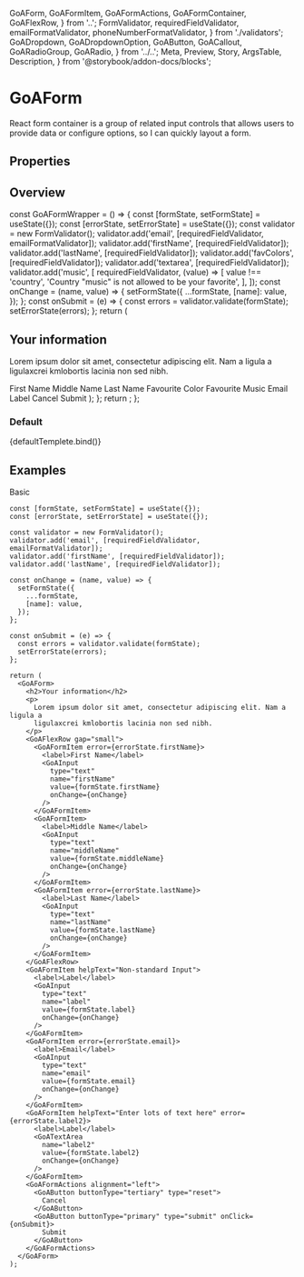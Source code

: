   GoAForm,
  GoAFormItem,
  GoAFormActions,
  GoAFormContainer,
  GoAFlexRow,
} from '..';
  FormValidator,
  requiredFieldValidator,
  emailFormatValidator,
  phoneNumberFormatValidator,
} from './validators';
  GoADropdown,
  GoADropdownOption,
  GoAButton,
  GoACallout,
  GoARadioGroup,
  GoARadio,
} from '../..';
  Meta,
  Preview,
  Story,
  ArgsTable,
  Description,
} from '@storybook/addon-docs/blocks';


<Meta title="Experimental/Components/Form" component={GoAForm} />

# GoAForm

React form container is a group of related input controls that allows users to provide data or configure options, so I can quickly layout a form.

## Properties

<ArgsTable of={GoAForm} />

## Overview

  const GoAFormWrapper = () => {
    const [formState, setFormState] = useState({});
    const [errorState, setErrorState] = useState({});
    const validator = new FormValidator();
    validator.add('email', [requiredFieldValidator, emailFormatValidator]);
    validator.add('firstName', [requiredFieldValidator]);
    validator.add('lastName', [requiredFieldValidator]);
    validator.add('favColors', [requiredFieldValidator]);
    validator.add('textarea', [requiredFieldValidator]);
    validator.add('music', [
      requiredFieldValidator,
      (value) => [
        value !== 'country',
        'Country "music" is not allowed to be your favorite',
      ],
    ]);
    const onChange = (name, value) => {
      setFormState({
        ...formState,
        [name]: value,
      });
    };
    const onSubmit = (e) => {
      const errors = validator.validate(formState);
      setErrorState(errors);
    };
    return (
      <State
        title=""
        description=""
        state={formState}>
        <GoAForm>
          <h2>Your information</h2>
          <p>
            Lorem ipsum dolor sit amet, consectetur adipiscing elit. Nam a
            ligula a ligulaxcrei kmlobortis lacinia non sed nibh.
          </p>
          <GoAFlexRow gap="small">
            <GoAFormItem error={errorState.firstName}>
              <label>First Name</label>
              <GoAInput
                type="text"
                name="firstName"
                value={formState.firstName}
                onChange={onChange}
              />
            </GoAFormItem>
            <GoAFormItem>
              <label>Middle Name</label>
              <GoAInput
                type="text"
                name="middleName"
                value={formState.middleName}
                onChange={onChange}
              />
            </GoAFormItem>
            <GoAFormItem error={errorState.lastName}>
              <label>Last Name</label>
              <GoAInput
                type="text"
                name="lastName"
                value={formState.lastName}
                onChange={onChange}
              />
            </GoAFormItem>
          </GoAFlexRow>
          <GoAFormItem error={errorState.favColors}>
            <label>Favourite Color</label>
            <GoADropdown
              name="favColors"
              onChange={onChange}
              selectedValues={formState.favColors}
            >
              <GoADropdownOption label="Red" value="red" />
              <GoADropdownOption label="Green" value="green" />
              <GoADropdownOption label="Blue" value="blue" />
            </GoADropdown>
          </GoAFormItem>
          <GoAFormItem error={errorState.music}>
            <label>Favourite Music</label>
            <GoARadioGroup
              name="music"
              onChange={onChange}
              value={formState.music}
            >
              <GoARadio label="Blues" value="blues" />
              <GoARadio label="Rock" value="rock" />
              <GoARadio label="Country" value="country" />
            </GoARadioGroup>
          </GoAFormItem>
          <GoAFormItem error={errorState.email} helpText="We won't spam you...">
            <label>Email</label>
            <GoAInput
              type="text"
              name="email"
              value={formState.email}
              onChange={onChange}
            />
          </GoAFormItem>
          <GoAFormItem
            helpText="Enter lots of text here"
            error={errorState.textarea}
          >
            <label>Label</label>
            <GoATextArea
              name="textarea"
              value={formState.textarea}
              onChange={onChange}
            />
          </GoAFormItem>
          <GoAFormActions alignment="left">
            <GoAButton buttonType="tertiary" type="reset">
              Cancel
            </GoAButton>
            <GoAButton buttonType="primary" type="submit" onClick={onSubmit}>
              Submit
            </GoAButton>
          </GoAFormActions>
        </GoAForm>
      </State>
    );
  };
  return <GoAFormWrapper />;
};

### Default

<Canvas>
  <Story name="Default" height="400px" args={{}}>
    {defaultTemplete.bind()}
  </Story>
</Canvas>

## Examples

Basic

```tsx
const [formState, setFormState] = useState({});
const [errorState, setErrorState] = useState({});

const validator = new FormValidator();
validator.add('email', [requiredFieldValidator, emailFormatValidator]);
validator.add('firstName', [requiredFieldValidator]);
validator.add('lastName', [requiredFieldValidator]);

const onChange = (name, value) => {
  setFormState({
    ...formState,
    [name]: value,
  });
};

const onSubmit = (e) => {
  const errors = validator.validate(formState);
  setErrorState(errors);
};

return (
  <GoAForm>
    <h2>Your information</h2>
    <p>
      Lorem ipsum dolor sit amet, consectetur adipiscing elit. Nam a ligula a
      ligulaxcrei kmlobortis lacinia non sed nibh.
    </p>
    <GoAFlexRow gap="small">
      <GoAFormItem error={errorState.firstName}>
        <label>First Name</label>
        <GoAInput
          type="text"
          name="firstName"
          value={formState.firstName}
          onChange={onChange}
        />
      </GoAFormItem>
      <GoAFormItem>
        <label>Middle Name</label>
        <GoAInput
          type="text"
          name="middleName"
          value={formState.middleName}
          onChange={onChange}
        />
      </GoAFormItem>
      <GoAFormItem error={errorState.lastName}>
        <label>Last Name</label>
        <GoAInput
          type="text"
          name="lastName"
          value={formState.lastName}
          onChange={onChange}
        />
      </GoAFormItem>
    </GoAFlexRow>
    <GoAFormItem helpText="Non-standard Input">
      <label>Label</label>
      <GoAInput
        type="text"
        name="label"
        value={formState.label}
        onChange={onChange}
      />
    </GoAFormItem>
    <GoAFormItem error={errorState.email}>
      <label>Email</label>
      <GoAInput
        type="text"
        name="email"
        value={formState.email}
        onChange={onChange}
      />
    </GoAFormItem>
    <GoAFormItem helpText="Enter lots of text here" error={errorState.label2}>
      <label>Label</label>
      <GoATextArea
        name="label2"
        value={formState.label2}
        onChange={onChange}
      />
    </GoAFormItem>
    <GoAFormActions alignment="left">
      <GoAButton buttonType="tertiary" type="reset">
        Cancel
      </GoAButton>
      <GoAButton buttonType="primary" type="submit" onClick={onSubmit}>
        Submit
      </GoAButton>
    </GoAFormActions>
  </GoAForm>
);
```
